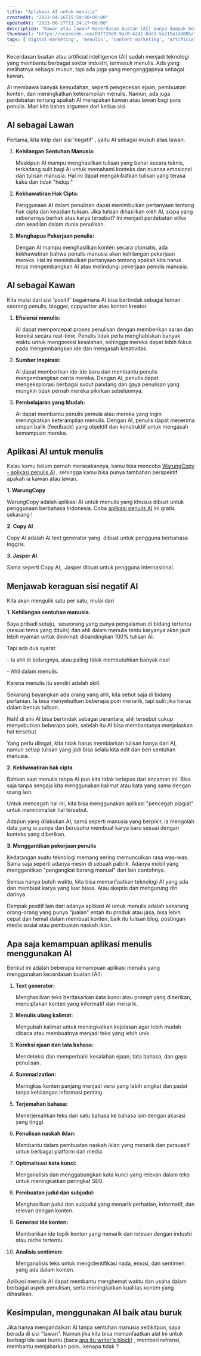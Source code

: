 ```yaml
---
title: "Aplikasi AI untuk menulis"
createdAt: "2023-04-16T15:59:00+08:00"
updatedAt: "2023-06-27T11:24:27+08:00"
description: "Kawan atau lawan? Kecerdasan buatan (AI) punya dampak besar di dunia penulisan. Lihat pengaruh AI pada aktivitas menulis"
thumbnail: "https://ucarecdn.com/09f729d0-9a78-4241-8dd3-5a215a1dd885/"
tags: ['digital-marketing', 'menulis', 'content-marketing', 'artificial-intelligence']
---
```

Kecerdasan buatan atau artificial intelligence (AI) sudah menjadi teknologi yang membantu berbagai sektor industri, termasuk menulis. Ada yang melihatnya sebagai musuh, tapi ada juga yang menganggapnya sebagai kawan.

AI membawa banyak kemudahan, seperti pengecekan ejaan, pembuatan konten, dan meningkatkan keterampilan menulis. Namun, ada juga perdebatan tentang apakah AI merupakan kawan atau lawan bagi para penulis. Mari kita bahas argumen dari kedua sisi.

## AI sebagai Lawan

Pertama, kita intip dari sisi 'negatif' , yaitu AI sebagai musuh alias lawan.

1. **Kehilangan Sentuhan Manusia:**

   Meskipun AI mampu menghasilkan tulisan yang benar secara teknis, terkadang sulit bagi AI untuk memahami konteks dan nuansa emosional dari tulisan manusia. Hal ini dapat mengakibatkan tulisan yang terasa kaku dan tidak "hidup."
2. **Kekhawatiran Hak Cipta:**

   Penggunaan AI dalam penulisan dapat menimbulkan pertanyaan tentang hak cipta dan keaslian tulisan. Jika tulisan dihasilkan oleh AI, siapa yang sebenarnya berhak atas karya tersebut? Ini menjadi perdebatan etika dan keadilan dalam dunia penulisan.
3. **Menghapus Pekerjaan penulis:**

   Dengan AI mampu menghasilkan konten secara otomatis, ada kekhawatiran bahwa penulis manusia akan kehilangan pekerjaan mereka. Hal ini menimbulkan pertanyaan tentang apakah kita harus terus mengembangkan AI atau melindungi pekerjaan penulis manusia.

## AI sebagai Kawan

Kita mulai dari sisi 'positif' bagaimana AI bisa bertindak sebagai teman seorang penulis, blogger, copywriter atau konten kreator.

1. **Efisiensi menulis:**

   AI dapat mempercepat proses penulisan dengan memberikan saran dan koreksi secara real-time. Penulis tidak perlu menghabiskan banyak waktu untuk mengoreksi kesalahan, sehingga mereka dapat lebih fokus pada mengembangkan ide dan mengasah kreativitas.
2. **Sumber Inspirasi:**

   AI dapat memberikan ide-ide baru dan membantu penulis mengembangkan cerita mereka. Dengan AI, penulis dapat mengeksplorasi berbagai sudut pandang dan gaya penulisan yang mungkin tidak pernah mereka pikirkan sebelumnya.
3. **Pembelajaran yang Mudah:**

   AI dapat membantu penulis pemula atau mereka yang ingin meningkatkan keterampilan menulis. Dengan AI, penulis dapat menerima umpan balik (feedback) yang objektif dan konstruktif untuk mengasah kemampuan mereka.

<Media src="https://ucarecdn.com/16faba1d-2848-4419-9a21-86fdf1ef442c/" text="ilustrasi aplikasi ai untuk menulis" />

## Aplikasi AI untuk menulis

Kalau kamu belum pernah merasakannya, kamu bisa mencoba [WarungCopy - aplikasi penulis AI](https://warungcopy.id/aplikasi-penulis-ai) , sehingga kamu bisa punya tambahan perspektif apakah ia kawan atau lawan.

**1. WarungCopy**

WarungCopy adalah aplikasi AI untuk menulis yang khusus dibuat untuk penggunaan berbahasa Indonesia. Coba [aplikasi penulis AI](https://warungcopy.id/) ini gratis sekarang !

**2. Copy AI**

Copy AI adalah AI text generator yang  dibuat untuk pengguna berbahasa Inggris.

**3. Jasper AI**

Sama seperti Copy AI,  Jasper dibuat untuk pengguna internasional.

## Menjawab keraguan sisi negatif AI

Kita akan mengulik satu per satu, mulai dari

**1. Kehilangan sentuhan manusia.**

Saya pribadi setuju,  seseorang yang punya pengalaman di bidang tertentu (sesuai tema yang ditulis) dan ahli dalam menulis tentu karyanya akan jauh lebih nyaman untuk dinikmati dibandingkan 100% tulisan AI.

Tapi ada dua syarat:

\- Ia ahli di bidangnya, atau paling tidak membutuhkan banyak riset

\- Ahli dalam menulis.

Karena menulis itu sendiri adalah skill.

Sekarang bayangkan ada orang yang ahli, kita sebut saja di bidang pertanian. Ia bisa menyebutkan beberapa poin menarik, tapi sulit jika harus dalam bentuk tulisan.

Nah! di sini AI bisa bertindak sebagai perantara, ahli tersebut cukup menyebutkan beberapa poin, setelah itu AI bisa membantunya menjelaskan hal tersebut.

Yang perlu diingat, kita tidak harus membiarkan tulisan hanya dari AI, namun setiap tulisan yang jadi bisa selalu kita edit dan beri sentuhan manusia.

**2. Kekhawatiran hak cipta**

Bahkan saat menulis tanpa AI pun kita tidak terlepas dari ancaman ini. Bisa saja tanpa sengaja kita menggunakan kalimat atau kata yang sama dengan orang lain.

Untuk mencegah hal ini, kita bisa menggunakan aplikasi "pencegah plagiat" untuk meminimalisir hal tersebut.

Adapun yang dilakukan AI, sama seperti manusia yang berpikir, ia mengolah data yang ia punya dan _berusaha_ membuat karya baru sesuai dengan konteks yang diberikan.

**3. Menggantikan pekerjaan penulis**

Kedatangan suatu teknologi memang sering memunculkan rasa was-was. Sama saja seperti adanya mesin di sebuah pabrik. Adanya mobil yang menggantikan "pengangkat barang manual" dan lain contohnya.

Semua hanya butuh waktu, kita bisa memanfaatkan teknologi AI yang ada dan membuat karya yang luar biasa. Atau skeptis dan mengurung diri darinya.

Dampak positif lain dari adanya aplikasi AI untuk menulis adalah sekarang orang-orang yang punya "jualan" entah itu produk atau jasa, bisa lebih cepat dan hemat dalam membuat konten, baik itu tulisan blog, postingan media sosial atau pembuatan naskah iklan.

## Apa saja kemampuan aplikasi menulis menggunakan AI

Berikut ini adalah beberapa kemampuan aplikasi menulis yang menggunakan kecerdasan buatan (AI):

01. **Text generator:**

    Menghasilkan teks berdasarkan kata kunci atau prompt yang diberikan, menciptakan konten yang informatif dan menarik.
02. **Menulis ulang kalimat:**

    Mengubah kalimat untuk meningkatkan kejelasan agar lebih mudah dibaca atau membuatnya menjadi teks yang lebih unik.
03. **Koreksi ejaan dan tata bahasa:**

    Mendeteksi dan memperbaiki kesalahan ejaan, tata bahasa, dan gaya penulisan.
04. **Summarization:**

    Meringkas konten panjang menjadi versi yang lebih singkat dan padat tanpa kehilangan informasi penting.
05. **Terjemahan bahasa:**

    Menerjemahkan teks dari satu bahasa ke bahasa lain dengan akurasi yang tinggi.
06. **Penulisan naskah iklan:**

    Membantu dalam pembuatan naskah iklan yang menarik dan persuasif untuk berbagai platform dan media.
07. **Optimalisasi kata kunci:**

    Menganalisis dan menggabungkan kata kunci yang relevan dalam teks untuk meningkatkan peringkat SEO.
08. **Pembuatan judul dan subjudul:**

    Menghasilkan judul dan subjudul yang menarik perhatian, informatif, dan relevan dengan konten.
09. **Generasi ide konten:**

    Memberikan ide topik konten yang menarik dan relevan dengan industri atau niche tertentu.
10. **Analisis sentimen:**

    Menganalisis teks untuk mengidentifikasi nada, emosi, dan sentimen yang ada dalam konten.

Aplikasi menulis AI dapat membantu menghemat waktu dan usaha dalam berbagai aspek penulisan, serta meningkatkan kualitas konten yang dihasilkan.

## Kesimpulan, menggunakan AI baik atau buruk

Jika hanya mengandalkan AI tanpa sentuhan manusia sedikitpun, saya berada di sisi "lawan". Namun jika kita bisa memanfaatkan alat ini untuk berbagi ide saat buntu (baca [apa itu writer's block](/blog/mengenal-apa-itu-dan-mengatasi-writers-block)) , memberi refrensi, membantu menjabarkan poin.. kenapa tidak ?